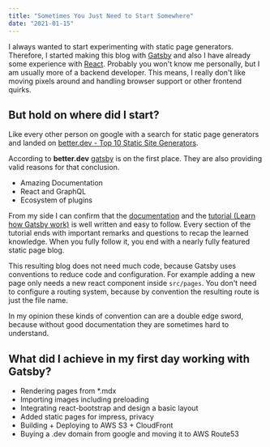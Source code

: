 ```yaml
---
title: "Sometimes You Just Need to Start Somewhere"
date: "2021-01-15"
---
```

I always wanted to start experimenting with static page generators. 
Therefore, I started making this blog with [Gatsby](https://www.gatsbyjs.com/) and also I have already some experience with [React](https://reactjs.org/). 
Probably you won't know me personally, but I am usually more of a backend developer. This means, I really don't like moving pixels around and handling browser support or other frontend quirks.


## But hold on where did I start?

Like every other person on google with a search for static page generators 
and landed on [better.dev - Top 10 Static Site Generators](https://www.better.dev/top-static-site-generators). 

According to **better.dev** [gatsby](https://www.gatsbyjs.com/) is on the first place. They are also providing 
valid reasons for that conclusion. 

 - Amazing Documentation
 - React and GraphQL
 - Ecosystem of plugins

From my side I can confirm that the [documentation](https://www.gatsbyjs.com/docs/) and 
the [tutorial (Learn how Gatsby work)](https://www.gatsbyjs.com/docs/tutorial/) is well written and easy to follow.
Every section of the tutorial ends with important remarks and questions to recap the learned knowledge. When you fully 
follow it, you end with a nearly fully featured static page blog.

This resulting blog does not need much code, because Gatsby uses conventions to reduce code and configuration. 
For example adding a new page only needs a new react component inside `src/pages`. You don't need to configure a routing system, 
because by convention the resulting route is just the file name.

In my opinion these kinds of convention can are a double edge sword, because without good documentation they are sometimes hard to understand.

## What did I achieve in my first day working with Gatsby?

 - Rendering pages from *.mdx 
 - Importing images including preloading
 - Integrating react-bootstrap and design a basic layout
 - Added static pages for impress, privacy
 - Building + Deploying to AWS S3 + CloudFront 
 - Buying a .dev domain from google and moving it to AWS Route53
